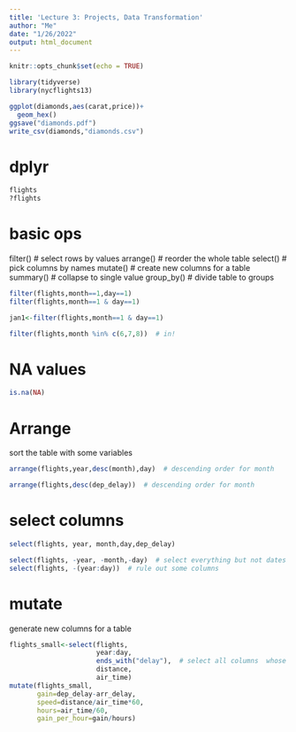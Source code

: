 ```yaml
---
title: 'Lecture 3: Projects, Data Transformation'
author: "Me"
date: "1/26/2022"
output: html_document
---
```


```r
knitr::opts_chunk$set(echo = TRUE)
```

```r
library(tidyverse)
library(nycflights13)
```

```r
ggplot(diamonds,aes(carat,price))+
  geom_hex()
ggsave("diamonds.pdf")
write_csv(diamonds,"diamonds.csv")
```

# dplyr

```r
flights
?flights
```

# basic ops

filter()  # select rows by values
arrange()  # reorder the whole table
select()  # pick columns by names
mutate()  # create new columns for a table
summary()  # collapse to single value
group_by()  # divide table to groups

```r
filter(flights,month==1,day==1)
filter(flights,month==1 & day==1)

```

```r
jan1<-filter(flights,month==1 & day==1)
```


```r
filter(flights,month %in% c(6,7,8))  # in!
```

# NA values

```r
is.na(NA)
```

# Arrange
sort the table with some variables
```r
arrange(flights,year,desc(month),day)  # descending order for month
```

```r
arrange(flights,desc(dep_delay))  # descending order for month
```
# select columns 

```r
select(flights, year, month,day,dep_delay)
```

```r
select(flights, -year, -month,-day)  # select everything but not dates
select(flights, -(year:day))  # rule out some columns
```

# mutate
generate new columns for a table
```r
flights_small<-select(flights,
                      year:day,
                      ends_with("delay"),  # select all columns  whose cloumn name end with "delay"
                      distance,
                      air_time)
mutate(flights_small,
       gain=dep_delay-arr_delay,
       speed=distance/air_time*60,
       hours=air_time/60,
       gain_per_hour=gain/hours)
```











